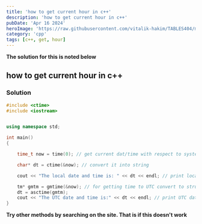 ```yaml
---
title: 'how to get current hour in c++'
description: 'how to get current hour in c++'
pubDate: 'Apr 16 2024'
heroImage: 'https://raw.githubusercontent.com/vitalik-hakim/TABLES404/main/error_b/c++.png'
category: 'cpp'
tags: [c++, get, hour]
---
```


**The solution for this is noted below**

## how to get current hour in c++

### Solution

```cpp
#include <ctime>
#include <iostream>


using namespace std;

int main()
{

    time_t now = time(0); // get current dat/time with respect to system

    char* dt = ctime(&now); // convert it into string

    cout << "The local date and time is: " << dt << endl; // print local date and time

    tm* gmtm = gmtime(&now); // for getting time to UTC convert to struct
    dt = asctime(gmtm);
    cout << "The UTC date and time is:" << dt << endl; // print UTC date and time
}
```

**Try other methods by searching on the site. That is if this doesn't work**
